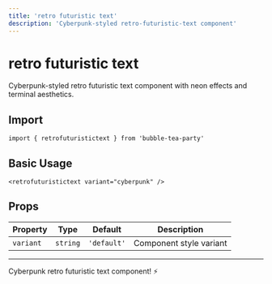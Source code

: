 ```yaml
---
title: 'retro futuristic text'
description: 'Cyberpunk-styled retro-futuristic-text component'
---
```


# retro futuristic text

Cyberpunk-styled retro futuristic text component with neon effects and terminal aesthetics.

## Import

```svelte
import { retrofuturistictext } from 'bubble-tea-party'
```

## Basic Usage

```svelte
<retrofuturistictext variant="cyberpunk" />
```

## Props

| Property | Type | Default | Description |
|----------|------|---------|-------------|
| `variant` | `string` | `'default'` | Component style variant |

---

Cyberpunk retro futuristic text component! ⚡
